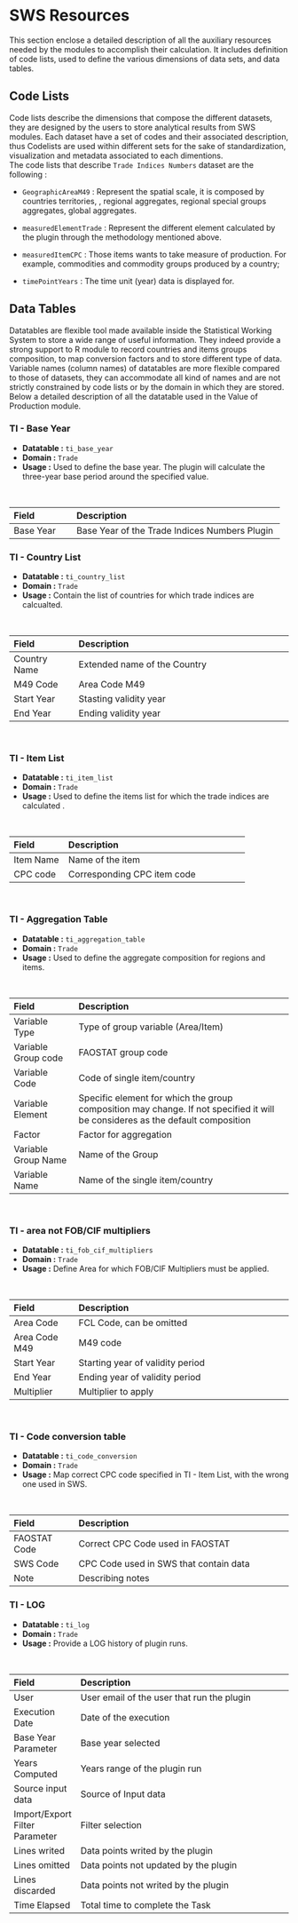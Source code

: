 # SWS Resources {#resources }

This section enclose a detailed description of all the auxiliary resources needed by the modules to accomplish their calculation. It includes definition of code lists, used to define the various dimensions of data sets, and data tables. 

## Code Lists

Code lists describe the dimensions that compose the different datasets, they are designed by the users to store analytical results from SWS modules. Each dataset have a set of codes and their associated description, thus Codelists are used within different sets for the sake of standardization, visualization and metadata associated to each dimentions. \
The code lists that describe `Trade Indices Numbers` dataset are the following : 

  -  `GeographicAreaM49` :  Represent the spatial scale, it is composed by countries territories, , regional aggregates, regional special groups aggregates, global aggregates. 
  
  -  `measuredElementTrade ` : Represent the different element calculated by the plugin through the methodology mentioned above. 
  
  -   `measuredItemCPC ` : Those items wants to take measure of production. For example, commodities and commodity groups produced by a country;
  
  -  `timePointYears` : The time unit (year) data is displayed for.

## Data Tables {#datatables}

Datatables are flexible tool made available inside the Statistical Working System to store a wide range of useful information. They indeed provide a strong support to R module to record countries and items groups composition, to map conversion factors and to store different type of data. 
Variable names (column names) of datatables are more flexible compared to those of datasets, they can accommodate all kind of names and are not strictly constrained by code lists or by the domain in which they are stored.
Below a detailed description of all the datatable used in the Value of Production module. 


### TI - Base Year

  * **Datatable :** `ti_base_year`
  * **Domain :** `Trade` 
  * **Usage :** Used to define the base year. The plugin will calculate the three-year base period around the specified value. 
  
  <br>
  
|Field|Description|
|:------------------|:--------------------------------------------------------------|
|Base Year|Base Year of the Trade Indices Numbers Plugin|
  

### TI - Country List

  * **Datatable :** `ti_country_list`
  * **Domain :** `Trade` 
  * **Usage :** Contain the list of countries for which trade indices are calcualted.
  
  <br>

|Field|Description|
|:------------------|:--------------------------------------------------------------|
|Country Name|Extended name of the Country|
|M49 Code|Area Code M49|
|Start Year|Stasting validity year|
|End Year|Ending validity year|



<br>

### TI - Item List

  * **Datatable :** `ti_item_list`
  * **Domain :** `Trade` 
  * **Usage :** Used to define the items list for which the trade indices are calculated .
  
  <br>
  
|Field|Description|
|:------------------|:--------------------------------------------------------------|
|Item Name|Name of the item|
|CPC code|Corresponding CPC item code|



<br>

### TI - Aggregation Table {#aggregation}

  * **Datatable :** `ti_aggregation_table`
  * **Domain :** `Trade`
  * **Usage :** Used to define the aggregate composition for regions and items.
  
  <br>
  
|Field|Description|
|:------------------|:--------------------------------------------------------------|
|Variable Type|	Type of group variable (Area/Item)|
|Variable Group code|	FAOSTAT group code|
|Variable Code|	Code of single item/country|
|Variable Element|	Specific element for which the group composition may change. If not specified it will be consideres as the default composition|
|Factor|	Factor for aggregation|
|Variable Group Name|	Name of the Group|
|Variable Name|	Name of the single item/country|

<br>

### TI - area not FOB/CIF multipliers

  * **Datatable :** `ti_fob_cif_multipliers`
  * **Domain :** `Trade` 
  * **Usage :** Define Area for which FOB/CIF Multipliers must be applied.
  
  <br>

|Field|Description|
|:------------------|:--------------------------------------------------------------|
|Area Code	|FCL Code, can be omitted|
|Area Code M49	|M49 code|
|Start Year	|Starting year of validity period|
|End Year	|Ending year of validity period|
|Multiplier	|Multiplier to apply|



<br>

### TI - Code conversion table

  * **Datatable :** `ti_code_conversion`
  * **Domain :** `Trade` 
  * **Usage :** Map correct CPC code specified in TI - Item List, with the wrong one used in SWS. 
  
  <br>

|Field|Description|
|:------------------|:--------------------------------------------------------------|
|FAOSTAT Code	|Correct CPC Code used in FAOSTAT|
|SWS Code	|CPC Code used in SWS that contain data|
|Note	|Describing notes|

### TI - LOG

  * **Datatable :** `ti_log`
  * **Domain :** `Trade` 
  * **Usage :** Provide a LOG history of plugin runs.
  
  <br>

|Field|Description|
|:------------------|:--------------------------------------------------------------|
|User	|User email of the user that run the plugin|
|Execution Date	|Date of the execution|
|Base Year Parameter	|Base year selected|
|Years Computed	|Years range of the plugin run|
|Source input data	|Source of Input data|
|Import/Export Filter Parameter	|Filter selection|
|Lines writed	|Data points writed by the plugin|
|Lines omitted	|Data points not updated by the plugin|
|Lines discarded	|Data points not writed by the plugin|
|Time Elapsed	|Total time to complete the Task|
